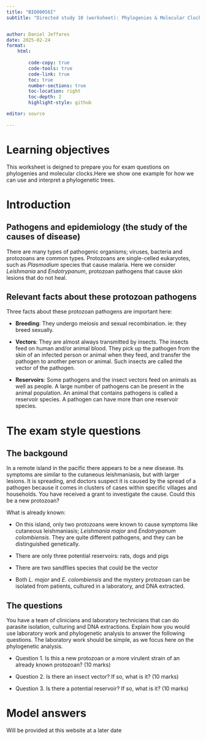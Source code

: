 ```yaml
---
title: "BIO00056I"
subtitle: "Directed study 10 (worksheet): Phylogenies & Molecular Clock"


author: Daniel Jeffares
date: 2025-02-24
format:
    html:
      
        code-copy: true
        code-tools: true
        code-link: true
        toc: true
        number-sections: true
        toc-location: right
        toc-depth: 2
        highlight-style: github

editor: source
    
---
```


# Learning objectives

This worksheet is deigned to prepare you for exam questions on phylogenies and molecular clocks.Here we show one example for how we can use and interpret a phylogenetic trees.

# Introduction

## Pathogens and epidemiology (the study of the causes of disease)

There are many types of pathogenic organisms; viruses, bacteria and protozoans are common types. Protozoans are single-celled eukaryotes, such as *Plasmodium *species that cause malaria. Here we consider *Leishmania* and *Endotrypanum*, protozoan pathogens that cause skin lesions that do not heal. 

## Relevant facts about these protozoan pathogens

Three facts about these protozoan pathogens are important here:

- **Breeding**: They undergo meiosis and sexual recombination. ie: they breed sexually.

- **Vectors**: They are almost always transmitted by insects. The insects feed on human and/or animal blood. They pick up the pathogen from the skin of an infected person or animal when they feed, and transfer the pathogen to another person or animal. Such insects are called the vector of the pathogen.

- **Reservoirs**: Some pathogens and the insect vectors feed on animals as well as people. A large number of pathogens can be present in the animal population.  An animal that contains pathogens is called a reservoir species. A pathogen can have more than one reservoir species.


# The exam style questions

## The backgound

In a remote island in the pacific there appears to be a new disease. Its symptoms are similar to the cutaneous leishmaniasis, but with larger lesions. It is spreading, and doctors suspect it is caused by the spread of a pathogen because it comes in clusters of cases within specific villages and households. You have received a grant to investigate the cause. Could this be a new protozoan?

What is already known:

- On this island, only two protozoans were known to cause symptoms like cutaneous leishmaniasis; *Leishmania major* and *Endotrypanum colombiensis*. They are quite different pathogens, and they can be distinguished genetically.

- There are only three potential reservoirs: rats, dogs and pigs

- There are two sandflies species that could be the vector

- Both *L. major* and *E. colombiensis* and the mystery protozoan can be isolated from patients, cultured in a laboratory, and DNA extracted.



## The questions

You have a team of clinicians and laboratory technicians that can do parasite isolation, culturing and DNA extractions.
Explain how you would use laboratory work and phylogenetic analysis to answer the following questions. The laboratory work should be simple, as we focus here on the phylogenetic analysis.

- Question 1. Is this a new protozoan or a more virulent strain of an already known protozoan? (10 marks)

- Question 2. Is there an insect vector? If so, what is it? (10 marks)

- Question 3. Is there a potential reservoir? If so, what is it? (10 marks)

# Model answers

Will be provided at this website at a later date







